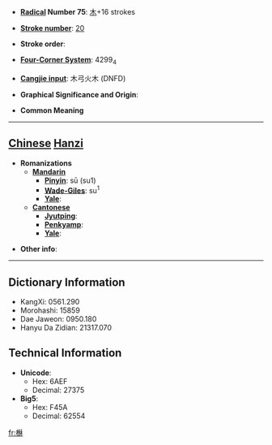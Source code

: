 * '''[[Wiktionary:Chinese radical index| Radical]] Number 75''': [[Wiktionary:Chinese radical index 木|木]]+16 strokes

* '''[[Wiktionary:Chinese total strokes index|Stroke number]]''': [[Wiktionary:Chinese total strokes index 20|20]]

* '''Stroke order''': 

* '''[[Wiktionary:Chinese four corner index|Four-Corner System]]''': 4299<sub>4</sub>

* '''[[Wiktionary:Chinese Cangjie index|Cangjie input]]''': 木弓火木 (DNFD)

* '''Graphical Significance and Origin''': 

* '''Common Meaning'''

----

== [[Chinese]] [[Hanzi]] ==

* '''Romanizations'''
** '''[[Mandarin]]'''
*** '''[[Pinyin]]''': sū (su1)
*** '''[[Wade-Giles]]''': su<sup>1</sup>
*** '''[[Yale]]''': 
** '''[[Cantonese]]'''
*** '''[[Jyutping]]''':
*** '''[[Penkyamp]]''': 
*** '''[[Yale]]''': 

* '''Other info''': 

----

== Dictionary Information ==

* KangXi: 0561.290
* Morohashi: 15859
* Dae Jaweon: 0950.180
* Hanyu Da Zidian: 21317.070

== Technical Information ==

* '''Unicode''':
** Hex: 6AEF
** Decimal: 27375
* '''Big5''':
** Hex: F45A
** Decimal: 62554

[[fr:櫯]]